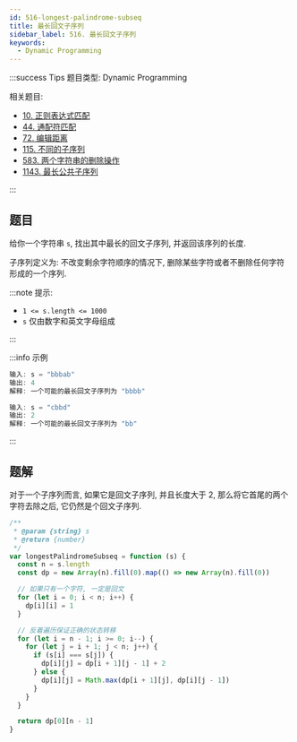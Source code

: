 ```yaml
---
id: 516-longest-palindrome-subseq
title: 最长回文子序列
sidebar_label: 516. 最长回文子序列
keywords:
  - Dynamic Programming
---
```


:::success Tips
题目类型: Dynamic Programming

相关题目:

- [10. 正则表达式匹配](/leetcode/hard/10-is-match)
- [44. 通配符匹配](/leetcode/hard/44-is-match)
- [72. 编辑距离](/leetcode/medium/72-min-distance)
- [115. 不同的子序列](/leetcode/hard/115-num-distinct)
- [583. 两个字符串的删除操作](/leetcode/medium/583-min-distance)
- [1143. 最长公共子序列](/leetcode/medium/1143-longest-common-subsequence)

:::

## 题目

给你一个字符串 `s`, 找出其中最长的回文子序列, 并返回该序列的长度.

子序列定义为: 不改变剩余字符顺序的情况下, 删除某些字符或者不删除任何字符形成的一个序列.

:::note 提示:

- `1 <= s.length <= 1000`
- `s` 仅由数字和英文字母组成

:::

:::info 示例

```ts
输入: s = "bbbab"
输出: 4
解释: 一个可能的最长回文子序列为 "bbbb"
```

```ts
输入: s = "cbbd"
输出: 2
解释: 一个可能的最长回文子序列为 "bb"
```

:::

## 题解

对于一个子序列而言, 如果它是回文子序列, 并且长度大于 2, 那么将它首尾的两个字符去除之后, 它仍然是个回文子序列.

```ts
/**
 * @param {string} s
 * @return {number}
 */
var longestPalindromeSubseq = function (s) {
  const n = s.length
  const dp = new Array(n).fill(0).map(() => new Array(n).fill(0))

  // 如果只有一个字符, 一定是回文
  for (let i = 0; i < n; i++) {
    dp[i][i] = 1
  }

  // 反着遍历保证正确的状态转移
  for (let i = n - 1; i >= 0; i--) {
    for (let j = i + 1; j < n; j++) {
      if (s[i] === s[j]) {
        dp[i][j] = dp[i + 1][j - 1] + 2
      } else {
        dp[i][j] = Math.max(dp[i + 1][j], dp[i][j - 1])
      }
    }
  }

  return dp[0][n - 1]
}
```

